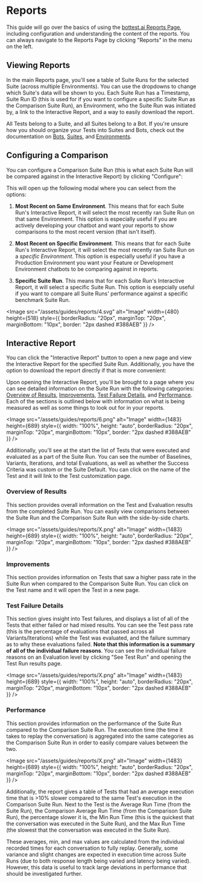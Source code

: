 # Reports


This guide will go over the basics of using the [bottest.ai Reports Page](https://bottest.ai/app/reports),
including configuration and understanding the content of the reports. You can always navigate to the
Reports Page by clicking "Reports" in the menu on the left.

<StyledImage path="/assets/guides/reports/1.svg" />

## Viewing Reports

In the main Reports page, you'll see a table of Suite Runs for the selected Suite (across multiple Environments).
You can use the dropdowns to change which Suite's data will be shown to you. Each Suite Run has a Timestamp, Suite Run ID
(this is used for if you want to configure a specific Suite Run as the Comparison Suite Run), an Environment,
who the Suite Run was initiated by, a link to the Interactive Report, and a way to easily download the report.

<StyledImage path="/assets/guides/reports/2.svg" />

All Tests belong to a Suite, and all Suites belong to a Bot. If you're unsure how you should
organize your Tests into Suites and Bots, check out the documentation on
[Bots](/core-concepts/bots), [Suites](/core-concepts/suites), and [Environments](/core-concepts/environments).


## Configuring a Comparison

You can configure a Comparison Suite Run (this is what each Suite Run will be compared against
in the Interactive Report) by clicking "Configure":

<StyledImage path="/assets/guides/reports/3.svg" />

This will open up the following modal where you can select from the options:
1. **Most Recent on Same Environment**. This means that for each Suite Run's Interactive Report,
it will select the most recently ran Suite Run on that same Environment. This option is especially useful
if you are actively developing your chatbot and want your reports to show comparisons to the most recent
version (that isn't itself).

2. **Most Recent on Specific Environment**. This means that for each Suite Run's Interactive Report,
it will select the most recently ran Suite Run on a *specific Environment*. This option is especially useful
if you have a Production Environment you want your Feature or Development Environment chatbots to be comparing
against in reports.

3. **Specific Suite Run**. This means that for each Suite Run's Interactive Report, it will
select a specific Suite Run. This option is esepcially useful if you want to compare all Suite Runs'
performance against a specific benchmark Suite Run.

<Image
    src="/assets/guides/reports/4.svg"
    alt="Image"
    width={480}
    height={518}
    style={{ borderRadius: "20px", marginTop: "20px", marginBottom: "10px", border: "2px dashed #388AEB" }}
/>

## Interactive Report

You can click the "Interactive Report" button to open a new page and view the Interactive Report for the
specified Suite Run. Additionally, you have the option to download the report directly if that is more
convenient:

<StyledImage path="/assets/guides/reports/5.svg" />

Upon opening the Interactive Report, you'll be brought to a page where you can see detailed information
on the Suite Run with the following categories: [Overview of Results](#overview-of-results),
[Improvements](#improvements), [Test Failure Details](#test-failure-details),
and [Performance](#performance). Each of the sections is outlined below with information on what is being measured as well as
some things to look out for in your reports.

<Image
    src="/assets/guides/reports/6.png"
    alt="Image"
    width={1483}
    height={689}
    style={{ width: "100%", height: "auto", borderRadius: "20px", marginTop: "20px", marginBottom: "10px", border: "2px dashed #388AEB" }}
/>

Additionally, you'll see at the start the list of Tests that were executed and evaluated as a part of the Suite Run.
You can see the number of Baselines, Variants, Iterations, and total Evaluations, as well as whether the Success Criteria
was custom or the Suite Default. You can click on the name of the Test and it will link to the Test customization page.

### Overview of Results
This section provides overall information on the Test and Evaluation results from the completed Suite Run.
You can easily view comparisons between the Suite Run and the Comparison Suite Run with the side-by-side charts.

<Image
    src="/assets/guides/reports/X.png"
    alt="Image"
    width={1483}
    height={689}
    style={{ width: "100%", height: "auto", borderRadius: "20px", marginTop: "20px", marginBottom: "10px", border: "2px dashed #388AEB" }}
/>

### Improvements
This section provides information on Tests that saw a higher pass rate in the Suite Run when compared to the
Comparison Suite Run. You can click on the Test name and it will open the Test in a new page.

### Test Failure Details
This section gives insight into Test failures, and displays a list of all of the Tests that either failed or had
mixed results. You can see the Test pass rate (this is the percentage of evaluations that passed across all Variants/Iterations)
while the Test was evaluated, and the failure summary as to why these evaluations failed. **Note that this information
is a summary of all of the individual failure reasons**. You can see the individual failure reasons on an Evaluation level
by clicking "See Test Run" and opening the Test Run results page.

<Image
    src="/assets/guides/reports/X.png"
    alt="Image"
    width={1483}
    height={689}
    style={{ width: "100%", height: "auto", borderRadius: "20px", marginTop: "20px", marginBottom: "10px", border: "2px dashed #388AEB" }}
/>

### Performance
This section provides information on the performance of the Suite Run compared to the Comparison Suite Run.
The execution time (the time it takes to replay the conversation) is aggregated into the same categories
as the Comparison Suite Run in order to easily compare values between the two.

<Image
    src="/assets/guides/reports/X.png"
    alt="Image"
    width={1483}
    height={689}
    style={{ width: "100%", height: "auto", borderRadius: "20px", marginTop: "20px", marginBottom: "10px", border: "2px dashed #388AEB" }}
/>

Additionally, the report gives a table of Tests that had an average execution time that is >10% slower compared
to the same Test's execution in the Comparison Suite Run. Next to the Test is the Average Run Time (from the Suite Run),
the Comparison Average Run Time (from the Comparison Suite Run), the percentage slower it is, the Min Run Time (this is the
quickest that the conversation was executed in the Suite Run), and the Max Run Time (the slowest that the conversation
was executed in the Suite Run).

These averages, min, and max values are calculated from the individual recorded times for each conversation to fully replay.
Generally, some variance and slight changes are expected in execution time across Suite Runs (due to both response length being
varied and latency being varied). However, this data is useful to track large deviations in performance that should be investigated
further.
